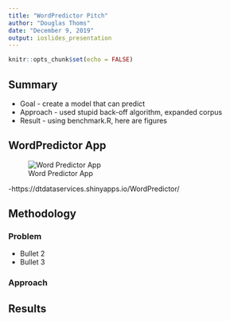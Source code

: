 ```yaml
---
title: "WordPredictor Pitch"
author: "Douglas Thoms"
date: "December 9, 2019"
output: ioslides_presentation
---
```


```r
knitr::opts_chunk$set(echo = FALSE)
```

## Summary

- Goal - create a model that can predict
- Approach - used stupid back-off algorithm, expanded corpus
- Result - using benchmark.R, here are figures

## WordPredictor App

![Word Predictor App](appimage.png)  
  

-https://dtdataservices.shinyapps.io/WordPredictor/

## Methodology
### Problem
- Bullet 2
- Bullet 3

### Approach

## Results


